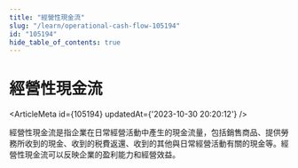 ```yaml
---
title: "經營性現金流"
slug: "/learn/operational-cash-flow-105194"
id: "105194"
hide_table_of_contents: true
---
```



# 經營性現金流

<ArticleMeta id={105194} updatedAt={'2023-10-30 20:20:12'} />
<div className='border-solid border-b border-t-0 my-4 border-[var(--ifm-color-gray-300)]' />

經營性現金流是指企業在日常經營活動中產生的現金流量，包括銷售商品、提供勞務所收到的現金、收到的税費返還、收到的其他與日常經營活動有關的現金等。經營性現金流可以反映企業的盈利能力和經營效益。
